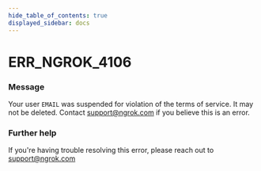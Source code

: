 ```yaml
---
hide_table_of_contents: true
displayed_sidebar: docs
---
```



# ERR_NGROK_4106

### Message

Your user `EMAIL` was suspended for violation of the terms of service. It may not be deleted. Contact support@ngrok.com if you believe this is an error.

<ErrorDetails error="err_ngrok_4106" />

### Further help

If you're having trouble resolving this error, please reach out to [support@ngrok.com](mailto:support@ngrok.com?subject=Help%20with%20ERR_NGROK_4106)

